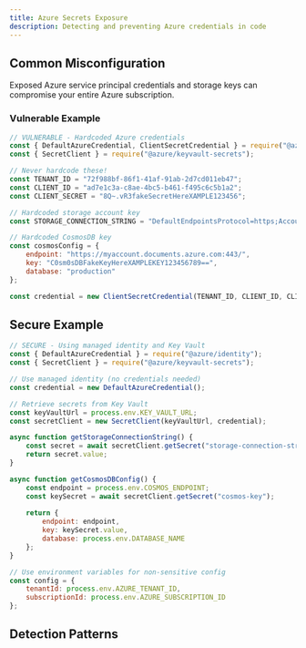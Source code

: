 ```yaml
---
title: Azure Secrets Exposure
description: Detecting and preventing Azure credentials in code
---
```


## Common Misconfiguration

Exposed Azure service principal credentials and storage keys can compromise your entire Azure subscription.

### Vulnerable Example

```javascript
// VULNERABLE - Hardcoded Azure credentials
const { DefaultAzureCredential, ClientSecretCredential } = require("@azure/identity");
const { SecretClient } = require("@azure/keyvault-secrets");

// Never hardcode these!
const TENANT_ID = "72f988bf-86f1-41af-91ab-2d7cd011eb47";
const CLIENT_ID = "ad7e1c3a-c8ae-4bc5-b461-f495c6c5b1a2";
const CLIENT_SECRET = "8Q~.vR3fakeSecretHereXAMPLE123456";

// Hardcoded storage account key
const STORAGE_CONNECTION_STRING = "DefaultEndpointsProtocol=https;AccountName=mystorageaccount;AccountKey=lJzRc1YdHaAA2KCNJJ1tkYwF/+mKK6Ygw0JQV4f9WhvYgPxCPKH8SOQPSXQJmYL5xYFsx2cXtwFakeKey==;EndpointSuffix=core.windows.net";

// Hardcoded CosmosDB key
const cosmosConfig = {
    endpoint: "https://myaccount.documents.azure.com:443/",
    key: "C0sm0sDBFakeKeyHereXAMPLEKEY123456789==",
    database: "production"
};

const credential = new ClientSecretCredential(TENANT_ID, CLIENT_ID, CLIENT_SECRET);
```

## Secure Example

```js
// SECURE - Using managed identity and Key Vault
const { DefaultAzureCredential } = require("@azure/identity");
const { SecretClient } = require("@azure/keyvault-secrets");

// Use managed identity (no credentials needed)
const credential = new DefaultAzureCredential();

// Retrieve secrets from Key Vault
const keyVaultUrl = process.env.KEY_VAULT_URL;
const secretClient = new SecretClient(keyVaultUrl, credential);

async function getStorageConnectionString() {
    const secret = await secretClient.getSecret("storage-connection-string");
    return secret.value;
}

async function getCosmosDBConfig() {
    const endpoint = process.env.COSMOS_ENDPOINT;
    const keySecret = await secretClient.getSecret("cosmos-key");
    
    return {
        endpoint: endpoint,
        key: keySecret.value,
        database: process.env.DATABASE_NAME
    };
}

// Use environment variables for non-sensitive config
const config = {
    tenantId: process.env.AZURE_TENANT_ID,
    subscriptionId: process.env.AZURE_SUBSCRIPTION_ID
};
```

## Detection Patterns
